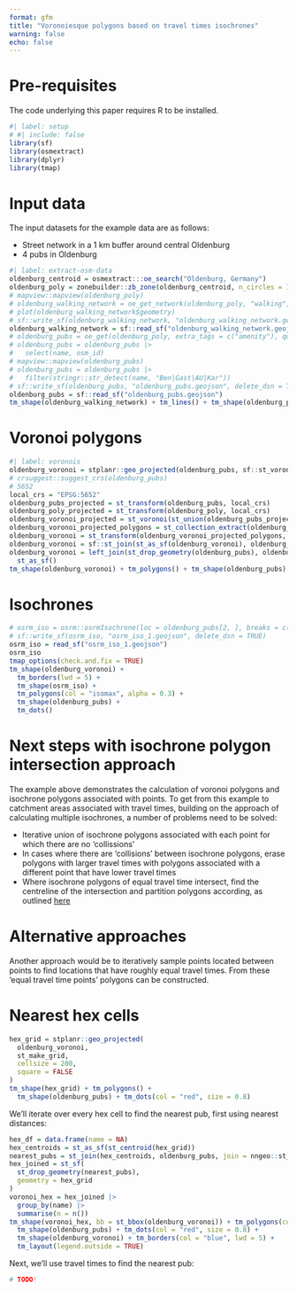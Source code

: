 ```yaml
---
format: gfm
title: "Voronoiesque polygons based on travel times isochrones"
warning: false
echo: false
---
```


# Pre-requisites

The code underlying this paper requires R to be installed.

```r
#| label: setup
# #| include: false
library(sf)
library(osmextract)
library(dplyr)
library(tmap)
```

# Input data

The input datasets for the example data are as follows:

- Street network in a 1 km buffer around central Oldenburg
- 4 pubs in Oldenburg

```r
#| label: extract-osm-data
oldenburg_centroid = osmextract:::oe_search("Oldenburg, Germany")
oldenburg_poly = zonebuilder::zb_zone(oldenburg_centroid, n_circles = 1)
# mapview::mapview(oldenburg_poly)
# oldenburg_walking_network = oe_get_network(oldenburg_poly, "walking", boundary = oldenburg_poly, boundary_type = "clipsrc")
# plot(oldenburg_walking_network$geometry)
# sf::write_sf(oldenburg_walking_network, "oldenburg_walking_network.geojson")
oldenburg_walking_network = sf::read_sf("oldenburg_walking_network.geojson")
# oldenburg_pubs = oe_get(oldenburg_poly, extra_tags = c("amenity"), query = "SELECT * FROM points WHERE amenity = 'pub'", boundary = oldenburg_poly, boundary_type = "clipsrc")
# oldenburg_pubs = oldenburg_pubs |>
#   select(name, osm_id)
# mapview::mapview(oldenburg_pubs)
# oldenburg_pubs = oldenburg_pubs |>
#   filter(stringr::str_detect(name, "Ben|Gast|AU|Kar"))
# sf::write_sf(oldenburg_pubs, "oldenburg_pubs.geojson", delete_dsn = TRUE)
oldenburg_pubs = sf::read_sf("oldenburg_pubs.geojson")
tm_shape(oldenburg_walking_network) + tm_lines() + tm_shape(oldenburg_pubs) + tm_dots(col = "red", size = 5)
```

# Voronoi polygons

```r
#| label: voronois
oldenburg_voronoi = stplanr::geo_projected(oldenburg_pubs, sf::st_voronoi) # fails
# crsuggest::suggest_crs(oldenburg_pubs)
# 5652
local_crs = "EPSG:5652"
oldenburg_pubs_projected = st_transform(oldenburg_pubs, local_crs)
oldenburg_poly_projected = st_transform(oldenburg_poly, local_crs)
oldenburg_voronoi_projected = st_voronoi(st_union(oldenburg_pubs_projected), oldenburg_poly_projected$geometry)
oldenburg_voronoi_projected_polygons = st_collection_extract(oldenburg_voronoi_projected, type = "POLYGON")
oldenburg_voronoi = st_transform(oldenburg_voronoi_projected_polygons, "EPSG:4326")
oldenburg_voronoi = sf::st_join(st_as_sf(oldenburg_voronoi), oldenburg_pubs |> select(osm_id))
oldenburg_voronoi = left_join(st_drop_geometry(oldenburg_pubs), oldenburg_voronoi) |> 
  st_as_sf()
tm_shape(oldenburg_voronoi) + tm_polygons() + tm_shape(oldenburg_pubs) + tm_dots(col = "red", size = 0.8)
```

# Isochrones

```r
# osrm_iso = osrm::osrmIsochrone(loc = oldenburg_pubs[2, ], breaks = c(2, 4, 6, 8), osrm.profile = "foot")
# sf::write_sf(osrm_iso, "osrm_iso_1.geojson", delete_dsn = TRUE)
osrm_iso = read_sf("osrm_iso_1.geojson")
osrm_iso
tmap_options(check.and.fix = TRUE)
tm_shape(oldenburg_voronoi) +
  tm_borders(lwd = 5) +
  tm_shape(osrm_iso) +
  tm_polygons(col = "isomax", alpha = 0.3) +
  tm_shape(oldenburg_pubs) +
  tm_dots()

```

# Next steps with isochrone polygon intersection approach

The example above demonstrates the calculation of voronoi polygons and isochrone polygons associated with points.
To get from this example to catchment areas associated with travel times, building on the approach of calculating multiple isochrones, a number of problems need to be solved:

- Iterative union of isochrone polygons associated with each point for which there are no 'collissions'
- In cases where there are 'collisions' between isochrone polygons, erase polygons with larger travel times with polygons associated with a different point that have lower travel times
- Where isochrone polygons of equal travel time intersect, find the centreline of the intersection and partition polygons according, as outlined [here](https://gis.stackexchange.com/questions/217151/how-to-align-edges-of-overlapping-polygons-in-the-middle-line)

# Alternative approaches

Another approach would be to iteratively sample points located between points to find locations that have roughly equal travel times.
From these 'equal travel time points' polygons can be constructed.

# Nearest hex cells

```r
hex_grid = stplanr::geo_projected(
  oldenburg_voronoi,
  st_make_grid,
  cellsize = 200,
  square = FALSE
)
tm_shape(hex_grid) + tm_polygons() +
  tm_shape(oldenburg_pubs) + tm_dots(col = "red", size = 0.8)
```

We'll iterate over every hex cell to find the nearest pub, first using nearest distances:

```r
hex_df = data.frame(name = NA)
hex_centroids = st_as_sf(st_centroid(hex_grid))
nearest_pubs = st_join(hex_centroids, oldenburg_pubs, join = nngeo::st_nn, k = 1, progress = FALSE)
hex_joined = st_sf(
  st_drop_geometry(nearest_pubs),
  geometry = hex_grid
)
voronoi_hex = hex_joined |>
  group_by(name) |>
  summarise(n = n())
tm_shape(voronoi_hex, bb = st_bbox(oldenburg_voronoi)) + tm_polygons(col = "name") +
  tm_shape(oldenburg_pubs) + tm_dots(col = "red", size = 0.8) +
  tm_shape(oldenburg_voronoi) + tm_borders(col = "blue", lwd = 5) +
  tm_layout(legend.outside = TRUE)
```

Next, we'll use travel times to find the nearest pub:

```r
# TODO!
```

